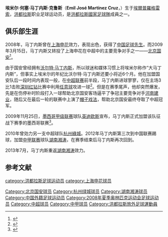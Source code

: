 {{noteta
|T=zh-hans:埃米尔·马丁内斯;zh-hk:伊美·馬天尼斯
|1=zh-hans:马丁内斯;zh-hk:馬天尼斯
|2=zh-hans:何塞;zh-hk:荷西
|3=zh-hans:克鲁斯;zh-hk:告魯斯
|4=zh-hans:埃米尔;zh-hk:艾美爾
}}
{{Football player infobox 
|  playername = 马丁内斯
|  image = 
|  fullname= 埃米尔·马丁内斯 
|  englishfullname = Emil José Martínez Cruz
|  nickname = 
|  dateofbirth = {{birth date and age|1982|9|9}} 
|  cityofbirth = [[埃爾普羅格雷索|埃爾普羅格雷索]]
|  countryofbirth = {{flagicon|Honduras}}[[洪都拉斯|洪都拉斯]] 
| currentclub         = {{tsl|en|Club Deportivo Marathón||马拉松竞技}}
| clubnumber          = 7
|  position = [[中場|中場]] 
|  youthyears = <!--No info--> 
|  youthclubs = <!--No info--> 
| years1              = 2001–2005
| clubs1              = {{tsl|en|Club Deportivo Marathón||马拉松竞技}}
| caps1               = 105
| goals1              = 30
| years2              = 2005–2006
| clubs2              = [[阿拉祖蘭塞|阿拉祖蘭塞]]
| caps2               = 24
| goals2              = 4
| years3              = 2006–2008
| clubs3              = {{tsl|en|Club Deportivo Marathón||马拉松竞技}}
| caps3               = 47
| goals3              = 23
| years4              = 2008
| clubs4              = [[上海申花|上海申花]]
| caps4               = 28
| goals4              = 8
| years5              = 2009
| clubs5              = {{tsl|en|Club Deportivo Marathón||马拉松竞技}}
| caps5               = 7
| goals5              = 1
| years6              = 2009
| clubs6              = [[北京国安|北京国安]]
| caps6               = 29
| goals6              = 5
| years7              = 2010
| clubs7              = [[华雷斯印第奥斯|英迪欧斯]]
| caps7               = 16
| goals7              = 1
| years8              = 2010
| clubs8              = [[杭州綠城|杭州綠城]]
| caps8               = 17
| goals8              = 1
| years9              = 2011
| clubs9              = {{tsl|en|Club Deportivo Marathón||马拉松竞技}}
| caps9               = 16
| goals9              = 4
| years10             = 2012
| clubs10             = [[湖南湘涛|湖南湘涛]]
| caps10              = 24
| goals10             = 8
| years11             = 2013
| clubs11             = {{tsl|en|Club Deportivo Marathón||马拉松竞技}}
| caps11              = 9
| goals11             = 4
| years12             = 2013
| clubs12             =[[湖南湘涛|湖南湘涛]]
| caps12              = 14
| goals12             = 1
| years13             = 2014–
| clubs13             = {{tsl|en|Club Deportivo Marathón||马拉松竞技}}
| caps13              = 18
| goals13             = 4
| nationalyears1      = 2008
| nationalteam1       = Honduras Olympic team
| nationalcaps1       = 3
| nationalgoals1      = 0
| nationalyears2      = 2002–
| nationalteam2       = [[洪都拉斯國家足球隊|洪都拉斯]]
| nationalcaps2       = 66
| nationalgoals2      = 3
|  pcupdate = 2013年6月15日 
|  ntupdate = 
}}

'''埃米尔·何塞·马丁内斯·克鲁斯'''（'''Emil José Martínez Cruz'''，{{bd|1982年|9月9日|catidx=Martínez, Emil}}）生于[[埃爾普羅格雷索|埃爾普羅格雷索]]，[[洪都拉斯|洪都拉斯]]职业足球运动员，是[[洪都拉斯國家足球隊|洪都拉斯國家足球隊]]成員之一。

==俱乐部生涯==

2008年，马丁内斯曾在[[上海申花|上海申花]]效力，表现出色，获得了[[中国足球先生|中国足球先生]]。而2009年3月15日，马丁内斯又转投了上海申花在中超中的主要竞争对手之一——[[北京国安|北京国安]]<ref>{{cite web |url=http://sports.sohu.com/20090316/n262812640.shtml |title=“中超先生”转投国安马丁内斯赶上转会末班车 |publisher=搜狐体育 |date=2009-03-16 |accessdate=2009-03-16 |archive-date=2019-08-11 |archive-url=https://web.archive.org/web/20190811012238/http://sports.sohu.com/20090316/n262812640.shtml |dead-url=no }}</ref>。

由于国安曾经拥有[[沃尔特·马丁内斯|沃尔特·马丁内斯]]，所以球迷和媒体习惯上将埃米尔称作“大马丁内斯”，但事实上埃米尔的年纪比沃尔特·马丁内斯还要小将近6个月。他在加盟国安队后一段时间内表现一般，在[[2009年中国足球超级联赛|中超联赛]]前半段，马丁内斯进球寥寥，仅在主场3比1击败[[深圳红钻|深圳红钻]]比赛中利用[[任意球|任意球]]攻进一球<ref>{{cite web |url=http://news.xinmin.cn/rollnews/2009/05/15/1961644.html |title=08中超先生一战为己正名 国安有他可重燃夺冠雄心 |publisher=新民体育 |date=2009-05-15 |accessdate=2009-12-07 |archive-date=2016-03-04 |archive-url=https://web.archive.org/web/20160304192747/http://news.xinmin.cn/rollnews/2009/05/15/1961644.html |dead-url=no }}</ref>。但是在赛季尾声，他却突然爆发，先是在伤停补时阶段打入一球帮助北京国安客场逼平了争冠主要竞争对手[[河南建业|河南建业]]，随后又在最后一轮的联赛中上演了[[帽子戏法|帽子戏法]]，帮助北京国安最终夺取了中超冠军。

2009年11月25日，[[墨西哥甲级联赛|墨西哥甲级联赛]]球队[[华雷斯印第奥斯|英迪欧斯]]宣布，马丁内斯正式加盟该队征战下赛季的墨西哥联赛<ref>{{cite web |url=http://sports.sina.com.cn/j/2009-11-27/07154716608.shtml |title=国安功臣马丁转战墨西哥 将加盟华雷斯印第奥斯队 |publisher=新浪体育 |date=2009-11-27 |accessdate=2009-12-07 |archive-date=2019-08-12 |archive-url=https://web.archive.org/web/20190812121317/http://sports.sina.com.cn/j/2009-11-27/07154716608.shtml |dead-url=no }}</ref>。

2010年曾効力另一支中超球队[[杭州綠城|杭州綠城]]。2012年马丁内斯第三次到中国联赛踢球，加盟[[中甲联赛|中甲联赛]]球队[[湖南湘涛|湖南湘涛]]，在赛季结束后马丁内斯再次回到{{tsl|en|Club Deportivo Marathón||马拉松竞技}}。

2013年7月，马丁内斯重返[[湖南湘涛|湖南湘涛]]效力。


==参考文献==
<div class="references-small">
<references />
</div>

{{中国足球先生}}

{{DEFAULTSORT:Martínez, Emil}}
[[category:洪都拉斯足球运动员|category:洪都拉斯足球运动员]]
[[category:上海申花球员|category:上海申花球员]]
[[Category:北京国安球员|Category:北京国安球员]]
[[Category:杭州绿城球员|Category:杭州绿城球员]]
[[Category:湖南湘涛球员|Category:湖南湘涛球员]]
[[Category:中国外籍足球运动员|Category:中国外籍足球运动员]]
[[Category:2008年夏季奥林匹克运动会足球运动员|Category:2008年夏季奥林匹克运动会足球运动员]]
[[Category:中超球员|Category:中超球员]]
[[Category:中甲球员|Category:中甲球员]]
[[Category:洪都拉斯旅外足球運動員|Category:洪都拉斯旅外足球運動員]]